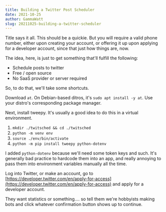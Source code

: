 ```yaml
---
title: Building a Twitter Post Scheduler
date: 2021-10-25
author: GammaWatt
slug: 20211025-building-a-twitter-scheduler
---
```


Title says it all. This should be a quickie.
But you will require a valid phone number, either upon creating your account, or offering it up upon applying for a developer account, since that just how things are, now.

The idea, here, is just to get something that'll fulfill the following:
* Schedule posts to twitter
* Free / open source
* No SaaS provider or server required

So, to do that, we'll take some shortcuts.

Download `at`. On Debian-based ditros, it's `sudo apt install -y at`. Use your distro's corresponding package manager.

Next, install tweepy. It's usually a good idea to do this in a virtual environment.
1. `mkdir ./twitsched && cd ./twitsched`
2. `python -m venv env`
3. `source ./env/bin/activate`
4. `python -m pip install tweepy python-dotenv`

I added `python-dotenv` because we'll need some token keys and such. 
It's generally bad practice to hardcode them into an app, and really 
annoying to pass them into environment variables manually all the time.

Log into Twitter, or make an account, go to 
[https://developer.twitter.com/en/apply-for-access](https://developer.twitter.com/en/apply-for-access)
and apply for a developer account.

They want statistics or something.... so tell them we're hobbyists making bots and  click whatever confirmation button shows up to continue.
